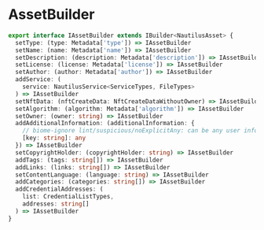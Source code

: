# AssetBuilder

```ts twoslash
export interface IAssetBuilder extends IBuilder<NautilusAsset> {
  setType: (type: Metadata['type']) => IAssetBuilder
  setName: (name: Metadata['name']) => IAssetBuilder
  setDescription: (description: Metadata['description']) => IAssetBuilder
  setLicense: (license: Metadata['license']) => IAssetBuilder
  setAuthor: (author: Metadata['author']) => IAssetBuilder
  addService: (
    service: NautilusService<ServiceTypes, FileTypes>
  ) => IAssetBuilder
  setNftData: (nftCreateData: NftCreateDataWithoutOwner) => IAssetBuilder
  setAlgorithm: (algorithm: Metadata['algorithm']) => IAssetBuilder
  setOwner: (owner: string) => IAssetBuilder
  addAdditionalInformation: (additionalInformation: {
    // biome-ignore lint/suspicious/noExplicitAny: can be any user info
    [key: string]: any
  }) => IAssetBuilder
  setCopyrightHolder: (copyrightHolder: string) => IAssetBuilder
  addTags: (tags: string[]) => IAssetBuilder
  addLinks: (links: string[]) => IAssetBuilder
  setContentLanguage: (language: string) => IAssetBuilder
  addCategories: (categories: string[]) => IAssetBuilder
  addCredentialAddresses: (
    list: CredentialListTypes,
    addresses: string[]
  ) => IAssetBuilder
}
```